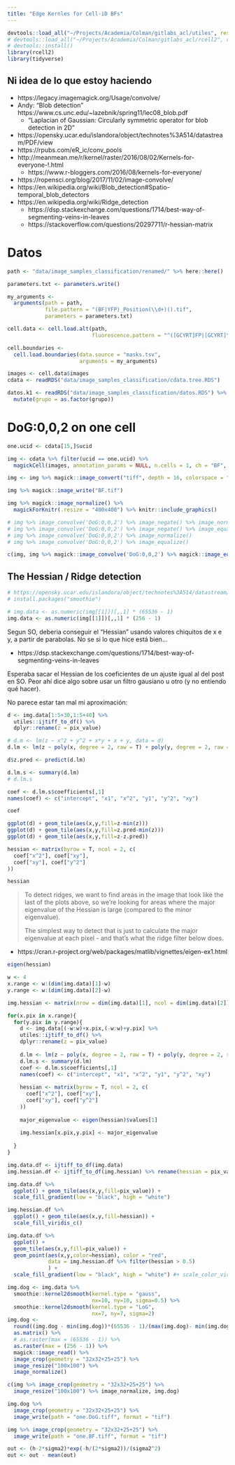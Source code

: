 ```yaml
---
title: "Edge Kernles for Cell-iD BFs"
---
```


```r
devtools::load_all("~/Projects/Academia/Colman/gitlabs_acl/utiles", reset = T)
# devtools::load_all("~/Projects/Academia/Colman/gitlabs_acl/rcell2", reset = T)
# devtools::install()
library(rcell2)
library(tidyverse)
```

## Ni idea de lo que estoy haciendo

* https://legacy.imagemagick.org/Usage/convolve/
* Andy: "Blob detection" https://www.cs.unc.edu/~lazebnik/spring11/lec08_blob.pdf
  * "Laplacian of Gaussian: Circularly symmetric operator for blob detection in 2D"
* https://opensky.ucar.edu/islandora/object/technotes%3A514/datastream/PDF/view
* https://rpubs.com/eR_ic/conv_pools
* http://meanmean.me/r/kernel/raster/2016/08/02/Kernels-for-everyone-!.html
  * https://www.r-bloggers.com/2016/08/kernels-for-everyone/
* https://ropensci.org/blog/2017/11/02/image-convolve/
* https://en.wikipedia.org/wiki/Blob_detection#Spatio-temporal_blob_detectors
* https://en.wikipedia.org/wiki/Ridge_detection
  * https://dsp.stackexchange.com/questions/1714/best-way-of-segmenting-veins-in-leaves
  * https://stackoverflow.com/questions/20297711/r-hessian-matrix

# Datos

```r
path <- "data/image_samples_classification/renamed/" %>% here::here()

parameters.txt <- parameters.write()

my_arguments <- 
  arguments(path = path,
            file.pattern = "(BF|YFP)_Position(\\d+)().tif", 
            parameters = parameters.txt)

cell.data <- cell.load.alt(path,
                           fluorescence.pattern = "^([GCYRT]FP|[GCYRT]\\d{2})_Position\\d+.tif$",)

cell.boundaries <- 
  cell.load.boundaries(data.source = "masks.tsv", 
                       arguments = my_arguments)

images <- cell.data$images
cdata <- readRDS("data/image_samples_classification/cdata.tree.RDS")

datos.k1 <- readRDS("data/image_samples_classification/datos.RDS") %>% 
  mutate(grupo = as.factor(grupo))
```

# DoG:0,0,2 on one cell

```r
one.ucid <- cdata[15,]$ucid
```


```r
img <- cdata %>% filter(ucid == one.ucid) %>% 
  magickCell(images, annotation_params = NULL, n.cells = 1, ch = "BF", return_raw = T)

img <- img %>% magick::image_convert("tiff", depth = 16, colorspace = "gray")

img %>% magick::image_write("BF.tif")

img %>% magick::image_normalize() %>% 
  magickForKnitr(.resize = "400x400") %>% knitr::include_graphics()
```

```r
# img %>% image_convolve('DoG:0,0,2') %>% image_negate() %>% image_normalize()
# img %>% image_convolve('DoG:0,0,2') %>% image_negate() %>% image_equalize()
# img %>% image_convolve('DoG:0,0,2') %>% image_normalize()
# img %>% image_convolve('DoG:0,0,2') %>% image_equalize()

c(img, img %>% magick::image_convolve('DoG:0,0,2') %>% magick::image_equalize())
```

## The Hessian / Ridge detection

```r
# https://opensky.ucar.edu/islandora/object/technotes%3A514/datastream/PDF/view
# install.packages("smoothie")

# img.data <- as.numeric(img[[1]])[,,1] * (65536 - 1)
img.data <- as.numeric(img[[1]])[,,1] * (256 - 1)
```

Segun SO, deberia conseguir el "Hessian" usando valores chiquitos de x e y,
a partir de parabolas. No se si lo que hice está bien...

* https://dsp.stackexchange.com/questions/1714/best-way-of-segmenting-veins-in-leaves

Esperaba sacar el Hessian de los coeficientes de un ajuste igual al del post en SO.
Peor ahí dice algo sobre usar un filtro gausiano u otro (y no entiendo qué hacer).

No parece estar tan mal mi aproximación:

```r
d <- img.data[1:5+30,1:5+40] %>% 
  utiles::ijtiff_to_df() %>% 
  dplyr::rename(z = pix_value)

# d.m <- lm(z ~ x^2 + y^2 + x*y + x + y, data = d)
d.lm <- lm(z ~ poly(x, degree = 2, raw = T) + poly(y, degree = 2, raw = T) + x*y, data = d)

d$z.pred <- predict(d.lm)

d.lm.s <- summary(d.lm)
# d.lm.s

coef <- d.lm.s$coefficients[,1]
names(coef) <- c("intercept", "x1", "x^2", "y1", "y^2", "xy")

coef

ggplot(d) + geom_tile(aes(x,y,fill=z-min(z)))
ggplot(d) + geom_tile(aes(x,y,fill=z.pred-min(z)))
ggplot(d) + geom_tile(aes(x,y,fill=z-z.pred))
```

```r
hessian <- matrix(byrow = T, ncol = 2, c(
  coef["x^2"], coef["xy"], 
  coef["xy"], coef["y^2"]
))

hessian
```

> To detect ridges, we want to find areas in the image that look like the last of the plots above, so we're looking for areas where the major eigenvalue of the Hessian is large (compared to the minor eigenvalue).
> 
> The simplest way to detect that is just to calculate the major eigenvalue at each pixel - and that's what the ridge filter below does.

* https://cran.r-project.org/web/packages/matlib/vignettes/eigen-ex1.html

```r
eigen(hessian)
```

```r
w <- 4
x.range <- w:(dim(img.data)[1]-w)
y.range <- w:(dim(img.data)[2]-w)

img.hessian <- matrix(nrow = dim(img.data)[1], ncol = dim(img.data)[2])

for(x.pix in x.range){
  for(y.pix in y.range){
    d <- img.data[(-w:w)+x.pix,(-w:w)+y.pix] %>% 
    utiles::ijtiff_to_df() %>% 
    dplyr::rename(z = pix_value)
  
    d.lm <- lm(z ~ poly(x, degree = 2, raw = T) + poly(y, degree = 2, raw = T) + x*y, data = d)
    d.lm.s <- summary(d.lm)
    coef <- d.lm.s$coefficients[,1]
    names(coef) <- c("intercept", "x1", "x^2", "y1", "y^2", "xy")
    
    hessian <- matrix(byrow = T, ncol = 2, c(
      coef["x^2"], coef["xy"], 
      coef["xy"], coef["y^2"]
    ))
    
    major_eigenvalue <- eigen(hessian)$values[1]
    
    img.hessian[x.pix,y.pix] <- major_eigenvalue
    
  }
}

img.data.df <- ijtiff_to_df(img.data)
img.hessian.df <- ijtiff_to_df(img.hessian) %>% rename(hessian = pix_value)
```


```r
img.data.df %>% 
  ggplot() + geom_tile(aes(x,y,fill=pix_value)) +
  scale_fill_gradient(low = "black", high = "white")

img.hessian.df %>% 
  ggplot() + geom_tile(aes(x,y,fill=hessian)) +
  scale_fill_viridis_c()

img.data.df %>% 
  ggplot() +
  geom_tile(aes(x,y,fill=pix_value)) +
  geom_point(aes(x,y,color=hessian), color = "red",
             data = img.hessian.df %>% filter(hessian > 0.5)
             ) +
  scale_fill_gradient(low = "black", high = "white") #+ scale_color_viridis_c()
```


```r
img.dog <- img.data %>% 
  smoothie::kernel2dsmooth(kernel.type = "gauss",
                           nx=10, ny=10, sigma=0.5) %>%
  smoothie::kernel2dsmooth(kernel.type = "LoG",
                           nx=7, ny=7, sigma=2)
img.dog <- 
  round((img.dog - min(img.dog))*(65536 - 1)/(max(img.dog)- min(img.dog))) %>% 
  as.matrix() %>% 
  # as.raster(max = (65536 - 1)) %>%
  as.raster(max = (256 - 1)) %>%
  magick::image_read() %>% 
  image_crop(geometry = "32x32+25+25") %>% 
  image_resize("100x100") %>% 
  image_normalize()

c(img %>% image_crop(geometry = "32x32+25+25") %>% 
  image_resize("100x100") %>% image_normalize, img.dog)
```


```r
img.dog %>% 
  image_crop(geometry = "32x32+25+25") %>% 
  image_write(path = "one.DoG.tiff", format = "tif")

img %>% image_crop(geometry = "32x32+25+25") %>% 
  image_write(path = "one.BF.tiff", format = "tif")
```

```r
out <- (h-2*sigma2)*exp(-h/(2*sigma2))/(sigma2^2)
out <- out - mean(out)
```

